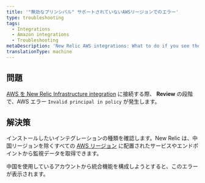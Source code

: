 ```yaml
---
title: '"無効なプリンシパル" サポートされていないAWSリージョンでのエラー'
type: troubleshooting
tags:
  - Integrations
  - Amazon integrations
  - Troubleshooting
metaDescription: 'New Relic AWS integrations: What to do if you see the "Invalid principal in policy" error message in the AWS portal.'
translationType: machine
---
```


## 問題

[AWS を New Relic Infrastructure integration](/docs/integrations/amazon-integrations/get-started/connect-aws-services-infrastructure#connect) に接続する際、 **Review** の段階で、AWS エラー `Invalid principal in policy` が発生します。

## 解決策

インストールしたいインテグレーションの種類を確認します。New Relic は、中国リージョンを除くすべての [AWS リージョン](https://docs.aws.amazon.com/general/latest/gr/rande.html "新しいウィンドウにリンクが開きます。") に配置されたサービスやエンドポイントから監視データを取得できます。

中国を使用しているアカウントから統合機能を構成しようとすると、このエラーが表示されます。

